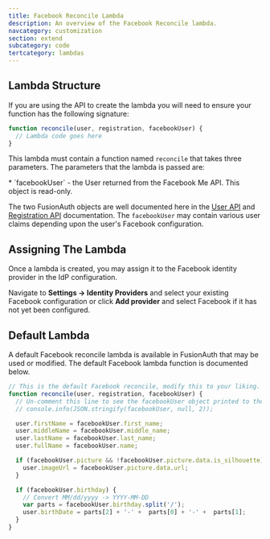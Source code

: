 ```yaml
---
title: Facebook Reconcile Lambda
description: An overview of the Facebook Reconcile lambda.
navcategory: customization
section: extend
subcategory: code
tertcategory: lambdas
---
```


<ReconcileLambdaIntro identity_provider_name="Facebook" prefix="a" />

## Lambda Structure

If you are using the API to create the lambda you will need to ensure your function has the following signature:

```javascript
function reconcile(user, registration, facebookUser) {
  // Lambda code goes here
}
```

This lambda must contain a function named `reconcile` that takes three parameters. The parameters that the lambda is passed are:

<ReconcileLambdaUserRegistrationParameters />
* `facebookUser` - the User returned from the Facebook Me API. This object is read-only.

The two FusionAuth objects are well documented here in the [User API](/docs/apis/users) and [Registration API](/docs/apis/registrations) documentation. The `facebookUser` may contain various user claims depending upon the user's Facebook configuration.

## Assigning The Lambda

Once a lambda is created, you may assign it to the Facebook identity provider in the IdP configuration.

Navigate to <strong>Settings -> Identity Providers</strong> and select your existing Facebook configuration or click <strong>Add provider</strong> and select Facebook if it has not yet been configured.

## Default Lambda

A default Facebook reconcile lambda is available in FusionAuth that may be used or modified. The default Facebook lambda function is documented below.

```javascript
// This is the default Facebook reconcile, modify this to your liking.
function reconcile(user, registration, facebookUser) {
  // Un-comment this line to see the facebookUser object printed to the event log
  // console.info(JSON.stringify(facebookUser, null, 2));

  user.firstName = facebookUser.first_name;
  user.middleName = facebookUser.middle_name;
  user.lastName = facebookUser.last_name;
  user.fullName = facebookUser.name;

  if (facebookUser.picture && !facebookUser.picture.data.is_silhouette) {
    user.imageUrl = facebookUser.picture.data.url;
  }

  if (facebookUser.birthday) {
    // Convert MM/dd/yyyy -> YYYY-MM-DD
    var parts = facebookUser.birthday.split('/');
    user.birthDate = parts[2] + '-' +  parts[0] + '-' +  parts[1];
  }
}
```

